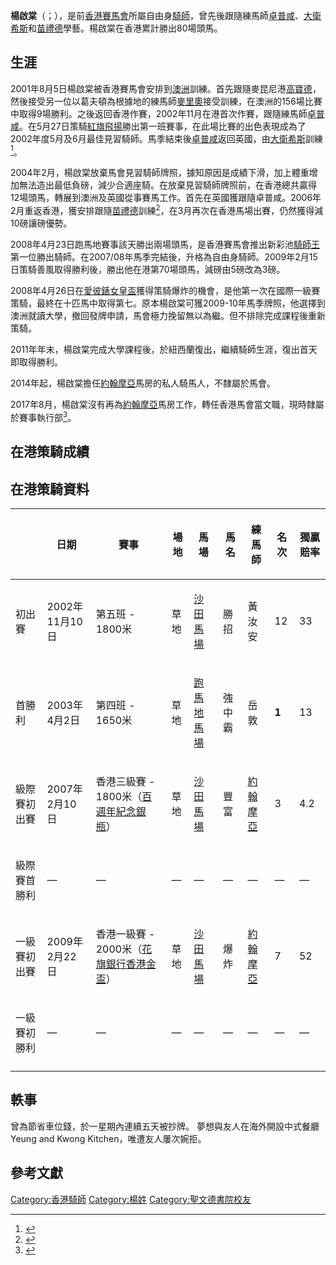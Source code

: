{{Infobox Jockey
| subject_name   = 楊啟棠
| english_name = Thomas Yeung Kai Tong
| image_name     = 
| image_size     = 
| image_caption  = 
| date_of_birth  = {{birth_date_and _age|1983|07|04}}
| date_of_death  = 
| place_of_death = 
| nationality = {{CHN-HKG}}
| occupation     = 前[[香港賽馬會|香港賽馬會]]自由身[[騎師|騎師]]
}}
'''楊啟棠'''（{{lang-en|'''Thomas Yeung Kai Tong'''}}；{{bd|1983年|7月4日|catIdx=Yeung, Thomas}}），是前[[香港賽馬會|香港賽馬會]]所屬自由身[[騎師|騎師]]，曾先後跟隨練馬師[[卓普咸|卓普咸]]、[[大衛希斯|大衛希斯]]和[[苗禮德|苗禮德]]學藝。楊啟棠在香港累計勝出80場頭馬。

==生涯==
2001年8月5日楊啟棠被香港賽馬會安排到[[澳洲|澳洲]]訓練。首先跟隨麥昆尼港[[高寶德|高寶德]]，然後接受另一位以葛夫頓為根據地的練馬師[[麥里奧|麥里奧]]接受訓練，在澳洲的156場比賽中取得9場勝利。之後返回香港作賽，2002年11月在港首次作賽，跟隨練馬師[[卓普咸|卓普咸]]。在5月27日策騎[[紅旗飛揚|紅旗飛揚]]勝出第一班賽事，在此場比賽的出色表現成為了2002年度5月及6月最佳見習騎師。馬季結束後[[卓普咸|卓普咸]]返回英國，由[[大衛希斯|大衛希斯]]訓練<ref>{{Cite web |url=http://www.hkjc.com/chinese/news/news_200307095168.htm |title=見習騎師楊啟棠改配大衛希斯馬房 |access-date=2009-04-21 |archive-date=2005-03-08 |archive-url=https://web.archive.org/web/20050308075735/http://www.hkjc.com/chinese/news/news_200307095168.htm |dead-url=no }}</ref>。

2004年2月，楊啟棠放棄馬會見習騎師牌照，據知原因是成績下滑，加上體重增加無法造出最低負磅，減少合適座騎。在放棄見習騎師牌照前，在香港總共贏得12場頭馬，轉展到澳洲及英國從事賽馬工作。首先在英國獲跟隨卓普咸。2006年2月重返香港，獲安排跟隨[[苗禮德|苗禮德]]訓練<ref>{{Cite web |url=http://www.hkjc.com/chinese/news/news_2006021712442.htm |title=楊啟棠獲派跟隨練馬師苗禮德 |access-date=2009-04-27 |archive-date=2016-03-07 |archive-url=https://web.archive.org/web/20160307090856/http://www.hkjc.com/chinese/news/news_2006021712442.htm |dead-url=no }}</ref>，在3月再次在香港馬場出賽，仍然獲得減10磅讓磅優勢。

2008年4月23日跑馬地賽事該天勝出兩場頭馬，是香港賽馬會推出新彩池[[騎師王|騎師王]]第一位勝出騎師。在2007/08年馬季完結後，升格為自由身騎師。2009年2月15日策騎善風取得勝利後，勝出他在港第70場頭馬，減磅由5磅改為3磅。

2008年4月26日在[[愛彼錶女皇盃|愛彼錶女皇盃]]獲得策騎爆炸的機會，是他第一次在國際一級賽策騎，最終在十匹馬中取得第七。原本楊啟棠可獲2009-10年馬季牌照，他選擇到澳洲就讀大學，撤回發牌申請，馬會極力挽留無以為繼。但不排除完成課程後重新策騎。

2011年年末，楊啟棠完成大學課程後，於紐西蘭復出，繼續騎師生涯，復出首天即取得勝利。

2014年起，楊啟棠擔任[[約翰摩亞|約翰摩亞]]馬房的私人騎馬人，不隸屬於馬會。

2017年8月，楊啟棠沒有再為[[約翰摩亞|約翰摩亞]]馬房工作，轉任香港馬會當文職，現時隸屬於賽事執行部<ref>{{Cite web |url=http://hk.racing.nextmedia.com/art_main.php?sec_id=3403908&showdate=20170810&art_id=17225966 |title=楊啟棠轉任馬會文職 |access-date=2018-03-15 |archive-date=2018-03-15 |archive-url=https://web.archive.org/web/20180315133953/http://hk.racing.nextmedia.com/art_main.php?sec_id=3403908&showdate=20170810&art_id=17225966 |dead-url=no }}</ref>。

==在港策騎成績==

==在港策騎資料==
{| class="wikitable" style="text-align:center; width:1000px; height:50px;"
|-
! 
! 日期
! 賽事
! 場地
! 馬場
! 馬名
! 練馬師
! 名次
! 獨贏賠率
|-
! 初出賽
| 2002年11月10日 || 第五班 - 1800米 || 草地 || [[沙田馬場|沙田馬場]] || 勝招 || 黃汝安	 || 12 || 33
|-
! 首勝利
| 2003年4月2日 || 第四班 - 1650米 || 草地 || [[跑馬地馬場|跑馬地馬場]] || 強中霸 || 岳敦 || '''1''' || 13
|-
! 級際賽初出賽
| 2007年2月10日 || 香港三級賽 - 1800米（[[百週年紀念銀瓶|百週年紀念銀瓶]]）|| 草地 || [[沙田馬場|沙田馬場]] || 豐富 || [[約翰摩亞|約翰摩亞]] || 3 || 4.2
|-
! 級際賽首勝利
| — || — || — || — || — || — || — || —
|-
! 一級賽初出賽
| 2009年2月22日 || 香港一級賽 - 2000米（[[香港金盃|花旗銀行香港金盃]]）|| 草地 || [[沙田馬場|沙田馬場]] || 爆炸 || [[約翰摩亞|約翰摩亞]] || 7 || 52
|-
! 一級賽初勝利
| — || — || — || — || — || — || — || —
|-
|}

==軼事==
曾為節省車位錢，於一星期內連續五天被抄牌。
夢想與友人在海外開設中式餐廳 Yeung and Kwong Kitchen，唯遭友人屢次婉拒。

==參考文獻==
<div class="references-small">
<references />
</div>

[[Category:香港騎師|Category:香港騎師]]
[[Category:楊姓|Category:楊姓]]
[[Category:聖文德書院校友|Category:聖文德書院校友]]